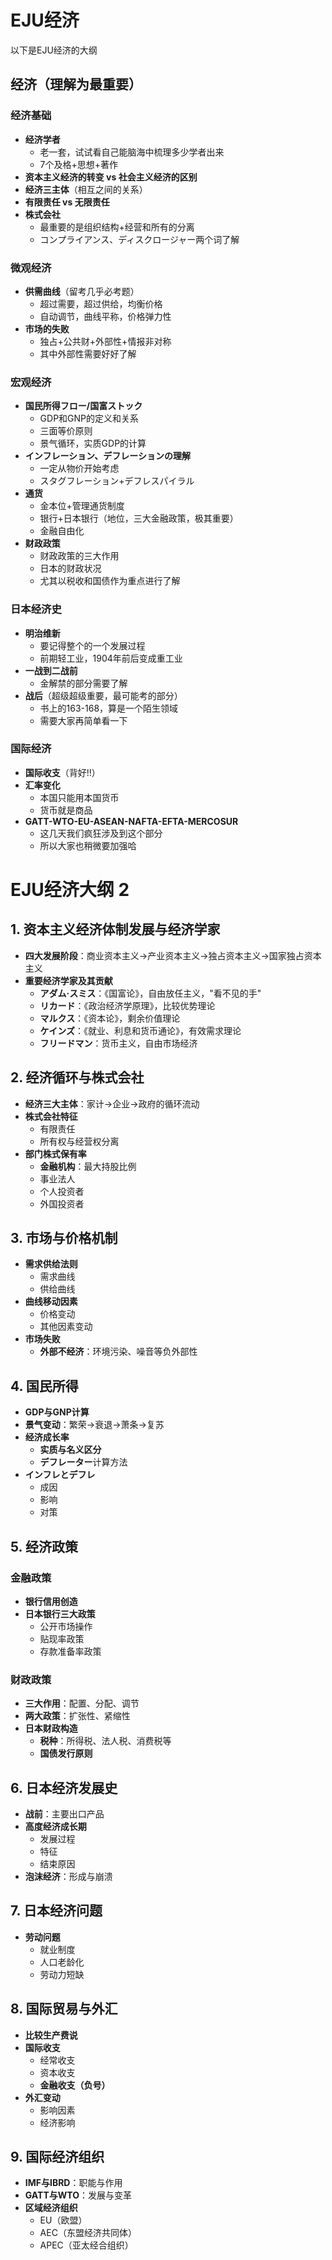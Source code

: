 # EJU经济
以下是EJU经济的大纲

## 经济（理解为最重要）

### 经济基础
- **经济学者**
  - 老一套，试试看自己能脑海中梳理多少学者出来
  - 7个及格+思想+著作
- **资本主义经济的转变 vs 社会主义经济的区别**
- **经济三主体**（相互之间的关系）
- **有限责任 vs 无限责任**
- **株式会社**
  - 最重要的是组织结构+经营和所有的分离
  - コンプライアンス、ディスクロージャー两个词了解

### 微观经济
- **供需曲线**（留考几乎必考题）
  - 超过需要，超过供给，均衡价格
  - 自动调节，曲线平称，价格弹力性
- **市场的失败**
  - 独占+公共财+外部性+情报非对称
  - 其中外部性需要好好了解

### 宏观经济
- **国民所得フロー/国富ストック**
  - GDP和GNP的定义和关系
  - 三面等价原则
  - 景气循环，实质GDP的计算
- **インフレーション、デフレーションの理解**
  - 一定从物价开始考虑
  - スタグフレーション+デフレスパイラル
- **通货**
  - 金本位+管理通货制度
  - 银行+日本银行（地位，三大金融政策，极其重要）
  - 金融自由化
- **财政政策**
  - 财政政策的三大作用
  - 日本的财政状况
  - 尤其以税收和国债作为重点进行了解

### 日本经济史
- **明治维新**
  - 要记得整个的一个发展过程
  - 前期轻工业，1904年前后变成重工业
- **一战到二战前**
  - 金解禁的部分需要了解
- **战后**（超级超级重要，最可能考的部分）
  - 书上的163-168，算是一个陌生领域
  - 需要大家再简单看一下

### 国际经济
- **国际收支**（背好!!）
- **汇率变化**
  - 本国只能用本国货币
  - 货币就是商品
- **GATT-WTO-EU-ASEAN-NAFTA-EFTA-MERCOSUR**
  - 这几天我们疯狂涉及到这个部分
  - 所以大家也稍微要加强哈

# EJU经济大纲 2

## 1. 资本主义经济体制发展与经济学家
- **四大发展阶段**：商业资本主义→产业资本主义→独占资本主义→国家独占资本主义
- **重要经济学家及其贡献**
  - **アダム·スミス**：《国富论》，自由放任主义，"看不见的手"
  - **リカード**：《政治经济学原理》，比较优势理论
  - **マルクス**：《资本论》，剩余价值理论
  - **ケインズ**：《就业、利息和货币通论》，有效需求理论
  - **フリードマン**：货币主义，自由市场经济

## 2. 经济循环与株式会社
- **经济三大主体**：家计→企业→政府的循环流动
- **株式会社特征**
  - 有限责任
  - 所有权与经营权分离
- **部门株式保有率**
  - **金融机构**：最大持股比例
  - 事业法人
  - 个人投资者
  - 外国投资者

## 3. 市场与价格机制
- **需求供给法则**
  - 需求曲线
  - 供给曲线
- **曲线移动因素**
  - 价格变动
  - 其他因素变动
- **市场失败**
  - **外部不经济**：环境污染、噪音等负外部性

## 4. 国民所得
- **GDP与GNP计算**
- **景气变动**：繁荣→衰退→萧条→复苏
- **经济成长率**
  - **实质与名义区分**
  - **デフレーター**计算方法
- **インフレとデフレ**
  - 成因
  - 影响
  - 对策

## 5. 经济政策
### 金融政策
- **银行信用创造**
- **日本银行三大政策**
  - 公开市场操作
  - 贴现率政策
  - 存款准备率政策

### 财政政策
- **三大作用**：配置、分配、调节
- **两大政策**：扩张性、紧缩性
- **日本财政构造**
  - **税种**：所得税、法人税、消费税等
  - **国债发行原则**

## 6. 日本经济发展史
- **战前**：主要出口产品
- **高度经济成长期**
  - 发展过程
  - 特征
  - 结束原因
- **泡沫经济**：形成与崩溃

## 7. 日本经济问题
- **劳动问题**
  - 就业制度
  - 人口老龄化
  - 劳动力短缺

## 8. 国际贸易与外汇
- **比较生产费说**
- **国际收支**
  - 经常收支
  - 资本收支
  - **金融收支（负号）**
- **外汇变动**
  - 影响因素
  - 经济影响

## 9. 国际经济组织
- **IMF与IBRD**：职能与作用
- **GATT与WTO**：发展与变革
- **区域经济组织**
  - EU（欧盟）
  - AEC（东盟经济共同体）
  - APEC（亚太经合组织）
